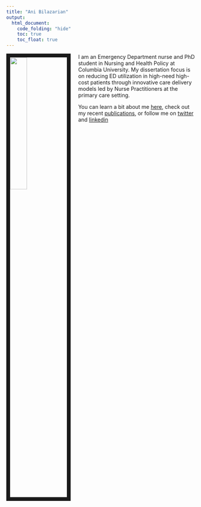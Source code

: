 ```yaml
---
title: "Ani Bilazarian"
output: 
  html_document:
    code_folding: "hide"
    toc: true
    toc_float: true
---
```



<link rel="stylesheet" href="styles.css" type="text/css">

<img src="images/ani.png" style="width:30%; border:10px solid; margin-right: 20px" align="left">


I am an Emergency Department nurse and PhD student in Nursing and Health Policy at Columbia University. My dissertation focus is on reducing ED utilization in high-need high-cost patients through innovative care delivery models led by Nurse Practitioners at the primary care setting. 





You can learn a bit about me [here](About.html), check out my recent
[publications](Publications.html), or follow me on [twitter](https://twitter.com/abilazarian) and
[linkedin](https://www.linkedin.com/in/ani-bilazarian-844a3780/)




